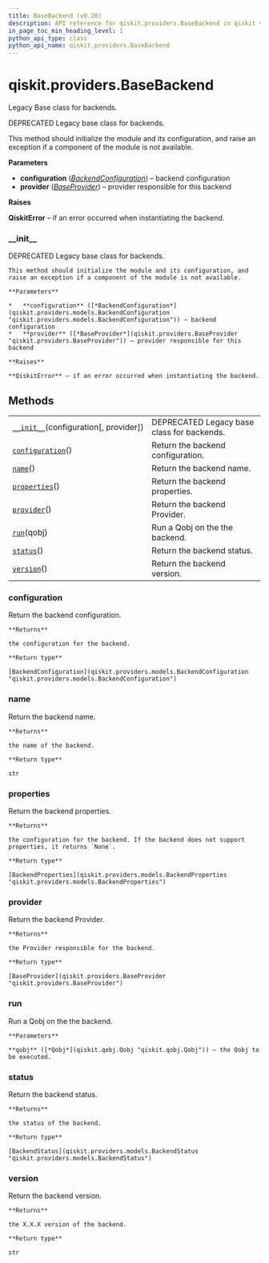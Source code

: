 ```yaml
---
title: BaseBackend (v0.28)
description: API reference for qiskit.providers.BaseBackend in qiskit v0.28
in_page_toc_min_heading_level: 1
python_api_type: class
python_api_name: qiskit.providers.BaseBackend
---
```


<span id="qiskit-providers-basebackend" />

# qiskit.providers.BaseBackend

<Class id="qiskit.providers.BaseBackend" isDedicatedPage={true} github="https://github.com/qiskit/qiskit/tree/stable/0.18/qiskit/providers/basebackend.py" signature="BaseBackend(configuration, provider=None)" modifiers="class">
  Legacy Base class for backends.

  DEPRECATED Legacy base class for backends.

  This method should initialize the module and its configuration, and raise an exception if a component of the module is not available.

  **Parameters**

  *   **configuration** ([*BackendConfiguration*](qiskit.providers.models.BackendConfiguration "qiskit.providers.models.BackendConfiguration")) – backend configuration
  *   **provider** ([*BaseProvider*](qiskit.providers.BaseProvider "qiskit.providers.BaseProvider")) – provider responsible for this backend

  **Raises**

  **QiskitError** – if an error occurred when instantiating the backend.

  ### \_\_init\_\_

  <Function id="qiskit.providers.BaseBackend.__init__" signature="__init__(configuration, provider=None)" modifiers="abstract">
    DEPRECATED Legacy base class for backends.

    This method should initialize the module and its configuration, and raise an exception if a component of the module is not available.

    **Parameters**

    *   **configuration** ([*BackendConfiguration*](qiskit.providers.models.BackendConfiguration "qiskit.providers.models.BackendConfiguration")) – backend configuration
    *   **provider** ([*BaseProvider*](qiskit.providers.BaseProvider "qiskit.providers.BaseProvider")) – provider responsible for this backend

    **Raises**

    **QiskitError** – if an error occurred when instantiating the backend.
  </Function>

  ## Methods

  |                                                                                                                          |                                            |
  | ------------------------------------------------------------------------------------------------------------------------ | ------------------------------------------ |
  | [`__init__`](#qiskit.providers.BaseBackend.__init__ "qiskit.providers.BaseBackend.__init__")(configuration\[, provider]) | DEPRECATED Legacy base class for backends. |
  | [`configuration`](#qiskit.providers.BaseBackend.configuration "qiskit.providers.BaseBackend.configuration")()            | Return the backend configuration.          |
  | [`name`](#qiskit.providers.BaseBackend.name "qiskit.providers.BaseBackend.name")()                                       | Return the backend name.                   |
  | [`properties`](#qiskit.providers.BaseBackend.properties "qiskit.providers.BaseBackend.properties")()                     | Return the backend properties.             |
  | [`provider`](#qiskit.providers.BaseBackend.provider "qiskit.providers.BaseBackend.provider")()                           | Return the backend Provider.               |
  | [`run`](#qiskit.providers.BaseBackend.run "qiskit.providers.BaseBackend.run")(qobj)                                      | Run a Qobj on the the backend.             |
  | [`status`](#qiskit.providers.BaseBackend.status "qiskit.providers.BaseBackend.status")()                                 | Return the backend status.                 |
  | [`version`](#qiskit.providers.BaseBackend.version "qiskit.providers.BaseBackend.version")()                              | Return the backend version.                |

  ### configuration

  <Function id="qiskit.providers.BaseBackend.configuration" signature="configuration()">
    Return the backend configuration.

    **Returns**

    the configuration for the backend.

    **Return type**

    [BackendConfiguration](qiskit.providers.models.BackendConfiguration "qiskit.providers.models.BackendConfiguration")
  </Function>

  ### name

  <Function id="qiskit.providers.BaseBackend.name" signature="name()">
    Return the backend name.

    **Returns**

    the name of the backend.

    **Return type**

    str
  </Function>

  ### properties

  <Function id="qiskit.providers.BaseBackend.properties" signature="properties()">
    Return the backend properties.

    **Returns**

    the configuration for the backend. If the backend does not support properties, it returns `None`.

    **Return type**

    [BackendProperties](qiskit.providers.models.BackendProperties "qiskit.providers.models.BackendProperties")
  </Function>

  ### provider

  <Function id="qiskit.providers.BaseBackend.provider" signature="provider()">
    Return the backend Provider.

    **Returns**

    the Provider responsible for the backend.

    **Return type**

    [BaseProvider](qiskit.providers.BaseProvider "qiskit.providers.BaseProvider")
  </Function>

  ### run

  <Function id="qiskit.providers.BaseBackend.run" signature="run(qobj)" modifiers="abstract">
    Run a Qobj on the the backend.

    **Parameters**

    **qobj** ([*Qobj*](qiskit.qobj.Qobj "qiskit.qobj.Qobj")) – the Qobj to be executed.
  </Function>

  ### status

  <Function id="qiskit.providers.BaseBackend.status" signature="status()">
    Return the backend status.

    **Returns**

    the status of the backend.

    **Return type**

    [BackendStatus](qiskit.providers.models.BackendStatus "qiskit.providers.models.BackendStatus")
  </Function>

  ### version

  <Function id="qiskit.providers.BaseBackend.version" signature="version()">
    Return the backend version.

    **Returns**

    the X.X.X version of the backend.

    **Return type**

    str
  </Function>
</Class>

